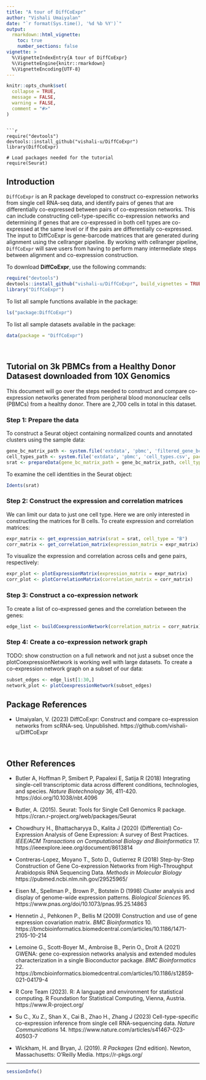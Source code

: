 ```yaml
---
title: "A tour of DiffCoExpr"
author: "Vishali Umaiyalan"
date: "`r format(Sys.time(), '%d %b %Y')`"
output: 
  rmarkdown::html_vignette:
    toc: true
    number_sections: false
vignette: >
  %\VignetteIndexEntry{A tour of DiffCoExpr}
  %\VignetteEngine{knitr::rmarkdown}
  %\VignetteEncoding{UTF-8}
---
```


```r
knitr::opts_chunk$set(
  collapse = TRUE,
  message = FALSE,
  warning = FALSE,
  comment = "#>"
)
```
```
       
```r
require("devtools")
devtools::install_github("vishali-u/DiffCoExpr")
library(DiffCoExpr)

# Load packages needed for the tutorial
require(Seurat)
```

## Introduction

`DiffCoExpr` is an R package developed to construct co-expression networks from single cell RNA-seq data, and identify pairs of genes that are differentially co-expressed between pairs of co-expression networks. This can include constructing cell-type-specific co-expression networks and determining if genes that are co-expressed in both cell types are co-expressed at the same level or if the pairs are differentially co-expressed. The input to DiffCoExpr is gene-barcode matrices that are generated during alignment using the cellranger pipeline. By working with cellranger pipeline, `DiffCoExpr` will save users from having to perform many intermediate steps between alignment and co-expression construction. 

To download **DiffCoExpr**, use the following commands:

``` r
require("devtools")
devtools::install_github("vishali-u/DiffCoExpr", build_vignettes = TRUE)
library("DiffCoExpr")
```
To list all sample functions available in the package:
``` r
ls("package:DiffCoExpr")
```

To list all sample datasets available in the package:
``` r
data(package = "DiffCoExpr")
```

<br>

## Tutorial on 3k PBMCs from a Healthy Donor Datasest downloaded from 10X Genomics

This document will go over the steps needed to construct and compare co-expression networks generated from peripheral blood mononuclear cells (PBMCs) 
from a healthy donor. There are 2,700 cells in total in this dataset. 

### Step 1: Prepare the data
To construct a Seurat object containing normalized counts and annotated clusters using the sample data:
``` r
gene_bc_matrix_path <- system.file('extdata', 'pbmc', 'filtered_gene_bc_matrices', package = "DiffCoExpr")
cell_types_path <- system.file('extdata', 'pbmc', 'cell_types.csv', package = "DiffCoExpr")
srat <- prepareData(gene_bc_matrix_path = gene_bc_matrix_path, cell_types_path = cell_types_path)
```
To examine the cell identities in the Seurat object:
``` r
Idents(srat)
```

### Step 2: Construct the expression and correlation matrices
We can limit our data to just one cell type. Here we are only interested in constructing the matrices for B cells. To create expression and correlation matrices:
``` r
expr_matrix <- get_expression_matrix(srat = srat, cell_type = "B")
corr_matrix <- get_correlation_matrix(expression_matrix = expr_matrix)
```

To visualize the expression and correlation across cells and gene pairs, respectively:
``` r
expr_plot <- plotExpressionMatrix(expression_matrix = expr_matrix)
corr_plot <- plotCorrelationMatrix(correlation_matrix = corr_matrix)
```

### Step 3: Construct a co-expression network 
To create a list of co-expressed genes and the correlation between the genes:
``` r
edge_list <- buildCoexpressionNetwork(correlation_matrix = corr_matrix)
```

### Step 4: Create a co-expression network graph
TODO: show construction on a full network and not just a subset once the plotCoexpressionNetwork is working well with large datasets.
To create a co-expression network graph on a subset of our data:
```r
subset_edges <- edge_list[1:30,]
network_plot <- plotCoexpressionNetwork(subset_edges)
```

## Package References

- Umaiyalan, V. (2023) DiffCoExpr: Construct and compare co-expression networks
  from scRNA-seq. Unpublished. https://github.com/vishali-u/DiffCoExpr

<br>

## Other References

- Butler A, Hoffman P, Smibert P, Papalexi E, Satija R (2018) Integrating single-cell transcriptomic data across different conditions, technologies, and species. *Nature Biotechnology* 36, 411-420. https://doi.org/10.1038/nbt.4096

- Butler, A. (2015). Seurat: Tools for Single Cell Genomics R package. https://cran.r-project.org/web/packages/Seurat

- Chowdhury H., Bhattacharyya D., Kalita J (2020) (Differential) Co-Expression Analysis of Gene Expression: A survey of Best Practices. *IEEE/ACM Transactions on Computational Biology and Bioinformatics* 17. https://ieeexplore.ieee.org/document/8613814

- Contreras-Lopez, Moyano T., Soto D., Gutierrez R (2018) Step-by-Step Construction of Gene Co-expression Networks from High-Throughput Arabidopsis RNA Sequencing Data. *Methods in Molecular Biology* https://pubmed.ncbi.nlm.nih.gov/29525965/

- Eisen M., Spellman P., Brown P., Botstein D (1998) Cluster analysis and display of genome-wide expression patterns. *Biological Sciences* 95. https://www.pnas.org/doi/10.1073/pnas.95.25.14863

- Hennetin J., Pehkonen P., Bellis M (2009) Construction and use of gene expression covariation matrix. *BMC Bioinformatics* 10. https://bmcbioinformatics.biomedcentral.com/articles/10.1186/1471-2105-10-214

- Lemoine G., Scott-Boyer M., Ambroise B., Perin O., Droit A (2021) GWENA: gene co-expression networks analysis and extended modules characterization in a single Bioconductor package. *BMC Bioinformatics* 22. https://bmcbioinformatics.biomedcentral.com/articles/10.1186/s12859-021-04179-4

- R Core Team (2023). R: A language and environment for statistical computing. R Foundation for Statistical Computing, Vienna, Austria. https://www.R-project.org/

- Su C., Xu Z., Shan X., Cai B., Zhao H., Zhang J (2023) Cell-type-specific co-expression inference from single cell RNA-sequencing data. *Nature Communications* 14. https://www.nature.com/articles/s41467-023-40503-7

- Wickham, H. and Bryan, J. (2019). *R Packages* (2nd edition). Newton, Massachusetts: O'Reilly Media. https://r-pkgs.org/

----

```r
sessionInfo()
```